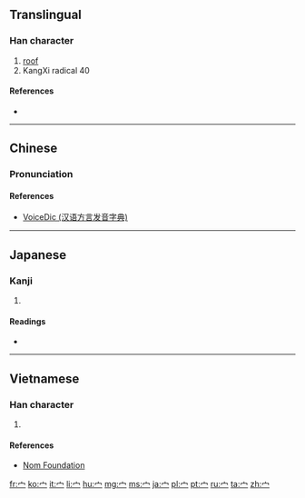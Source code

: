 {{also|冖|亠}}

==Translingual==
{{stroke order|type=animate}}

===Han character===
{{Han char|rn=40|rad=宀|as=00|sn=3|four=|canj=戈月 (IB), X戈月 (XIB)}}

# [[roof]]
# KangXi radical 40

====References====
* {{Han ref|kx=0281.110|dkj=07054|dj=0551.110|hdz=20909.130|uh=5B80|ud=23424}}

----

==Chinese==
{{zh-hanzi-box|[[宀]]}}

===Pronunciation===
{{zh-pron
|m=mián
|c=min4
|h=pfs=mîen, mên
|mn=miân
|mn_note=huánn - vernacular, hóng - literary
|w=
|mc=
|oc=
|ma=|ma2=
|cat=n
}}

====References====
*[http://cn.voicedic.com/ VoiceDic (汉语方言发音字典)]

----

==Japanese==

===Kanji===
{{ja-kanji|grade=9|rs=宀00宀}}

# {{defn|lang=ja|sort=宀00}}

====Readings====
* {{ja-readings|on=[[べん]] (ben), [[めん]] (men)|kun=[[やね]] (yane), [[いえ]] (ie)}}

----

==Vietnamese==

===Han character===
{{vi-hantu|[[miên]]|rs=宀00}}

# {{defn|lang=vi|sort=宀00}}

====References====
*[http://nomfoundation.org/common/nom_details.php?codepoint=5b80 Nom Foundation]

[[Category:CJKV radicals| ]]

[[fr:宀]]
[[ko:宀]]
[[it:宀]]
[[li:宀]]
[[hu:宀]]
[[mg:宀]]
[[ms:宀]]
[[ja:宀]]
[[pl:宀]]
[[pt:宀]]
[[ru:宀]]
[[ta:宀]]
[[zh:宀]]